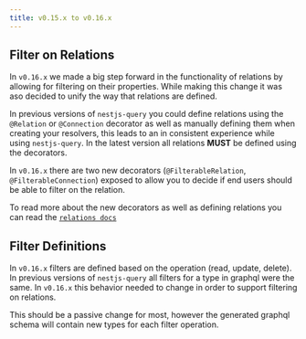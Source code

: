 ```yaml
---
title: v0.15.x to v0.16.x
---
```



## Filter on Relations

In `v0.16.x` we made a big step forward in the functionality of relations by allowing for filtering on their properties. While making this change it was aso decided to unify the way that relations are defined.

In previous versions of `nestjs-query` you could define relations using the `@Relation` or `@Connection` decorator as well as manually defining them when creating your resolvers, this leads to an in consistent experience while using `nestjs-query`. In the latest version all relations **MUST** be defined using the decorators.

In `v0.16.x` there are two new decorators (`@FilterableRelation`, `@FilterableConnection`) exposed to allow you to decide if end users should be able to filter on the relation.

To read more about the new decorators as well as defining relations you can read the [`relations docs`](../graphql/relations.mdx)


## Filter Definitions

In `v0.16.x` filters are defined based on the operation (read, update, delete). In previous versions of `nestjs-query` all filters for a type in graphql were the same. In `v0.16.x` this behavior needed to change in order to support filtering on relations.

This should be a passive change for most, however the generated graphql schema will contain new types for each filter operation.
